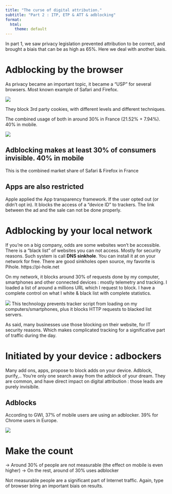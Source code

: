 ```yaml
---
title: "The curse of digital attribution."
subtitle: "Part 2 : ITP, ETP & ATT & adblocking"
format:
  html:
    theme: default
---
```


In part 1, we saw privacy legislation prevented attribution to be correct, and brought a biais that can be as high as 65%. Here we deal with another biais.

# Adblocking by the browser

As privacy became an important topic, it became a "USP" for several browsers. Most known example of Safari and Firefox.

![](dims.jpeg)

They block 3rd party cookies, with different levels and different techniques.




The combined usage of both in around 30% in France (21.52% + 7.94%). 40% in mobile.

![](browsers.png)

::: {.callout-note appearance="simple"}

## Adblocking makes at least 30% of consumers invisible. 40% in mobile
This is the combined market share of Safari & Firefox in France
:::

## Apps are also restricted

Apple applied the App transparency framework. If the user opted out (or didn't opt in). It blocks the access of a "device ID" to trackers. The link between the ad and the sale can not be done properly.



# Adblocking by your local network

If you're on a big company, odds are some websites won't be accessible. There is a "black list" of websites you can not access. Mostly for security reasons.
Such system is call **DNS sinkhole**. You can install it at on your network for free. There are good sinkholes open source, my favorite is Pihole. https://pi-hole.net

On my network, it blocks around 30% of requests done by my computer, smartphones and other connected devices : mostly telemetry and tracking. I loaded a list of around a millions URL which I request to block. 
I have a complete control on what I white & black list with complete statistics.

![](pihole.png)
This technology prevents tracker script from loading on my computers/smartphones, plus it blocks HTTP requests to blacked list servers.

As said, many businesses use those blocking on their website, for IT security reasons. Which makes complicated tracking for a significative part of traffic during the day.


# Initiated by your device : adbockers

Many add ons, apps, propose to block adds on your device. Adblock, purify,.. You're only one search away from the adblock of your dream.
They are common, and have direct impact on digital attribution : those leads are purely invisibile.

::: {.callout-note appearance="simple"}

## Adblocks

According to GWI, 37% of mobile users are using an adblocker. 39% for Chrome users in Europe.
:::

![](gwi.png)


# Make the count

-> Around 30% of people are not measurable (the effect on mobile is even higher)
-> On the rest, around of 30% uses adblocker

Not measurable people are a significant part of Internet traffic. Again, type of browser bring an important biais on results.

